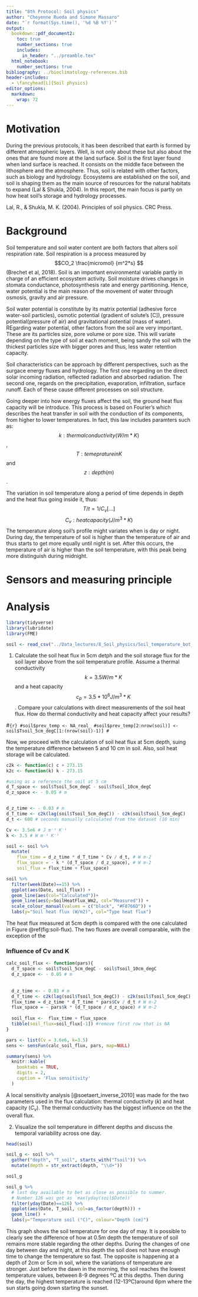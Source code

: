 ```yaml
---
title: "8th Protocol: Soil physics"
author: "Cheyenne Rueda and Simone Massaro"
date: "`r format(Sys.time(), '%d %B %Y')`"
output:
  bookdown::pdf_document2:
    toc: true
    number_sections: true
    includes:
      in_header: "../preamble.tex"
  html_notebook:
    number_sections: true
bibliography: ../bioclimatology-references.bib
header-includes:
  - \fancyhead[L]{Soil physics}
editor_options: 
  markdown: 
    wrap: 72
---
```

# Motivation

During the previous protocols, it has been described that earth is formed by different atmospheric layers. Well, is not only about these but also about the ones that are found more at the land surface. Soil is the first layer found when land surface is reached. It consists on the middle face between the lithosphere and the atmosphere. Thus, soil is related with other factors, such as biology and hydrology. Ecosystems are established on the soil, and soil is shaping them as the main source of resources for the natural habitats to expand (Lal & Shukla, 2004). In this report, the main focus is partly on how heat soil's storage and hydrology processes.


Lal, R., & Shukla, M. K. (2004). Principles of soil physics. CRC Press.

# Background

Soil temperature and soil water content are both factors that alters soil respiration rate. Soil respiration is a process measured by $$CO_2 \frac{micromol} {m^2*s} $$ (Brechet et al, 2018).
Soil is an important environmental variable partly in charge of an efficient ecosystem activity. Soil moisture drives changes in stomata conductance, photosynthesis rate and energy partitioning. Hence, water potential is the main reason of the movement of water through osmosis, gravity and air pressure. 

Soil water potential is constitute by its matrix potential (adhesive force water-soil particles), osmotic potential (gradient of solute's [C]), pressure potential(pressure of air) and gravitational potential (mass of water). 
REgarding water potential, other factors from the soil are very important. These are its particles size, pore volume or pore size. This will variate depending on the type of soil at each moment, being sandy the soil with the thickest particles size with bigger pores and thus, less water retention capacity.


Soil characteristics can be approach by different perspectives, such as the surgace energy fluxes and hydrology. The first one regarding on the direct solar incoming radiation, reflected radiation and absorbed radiation. The second one, regards on the precipitation, evaporation, infiltration, surface runoff. Each of these cause different processes on soil structure. 

Going deeper into how energy fluxes affect the soil, the ground heat flux capacity will be introduce. This process is based on Fourier's which describes the heat transfer in soil with the conduction of its components, from higher to lower temperatures. In fact, this law includes paramters such as: 
$$k: thermal conductivity (W/m*K)$$, $$T: temeprature in K$$ and $$z: depth (m)$$. 

The variation in soil temperature along a period of time depends in depth and the heat flux going inside it, thus: 
$$ T/t = 1/C_v [...]$$ $$C_v: heatcapacity (J /m^3*K)$$ 
The temperature along soil's profile might variates when is day or night. During day, the temperature of soil is higher than the temperature of air and thus starts to get more equally until night is set. After this occurs, the temperature of air is higher than the soil temperature, with this peak being more distinguish during midnight. 






# Sensors and measuring principle

# Analysis
```r
library(tidyverse)
library(lubridate)
library(FME)
```
```r
soil <- read_csv("../Data_lectures/8_Soil_physics/Soil_temperature_bot_garden.csv")
```



1. Calculate the soil heat flux in 5cm detph and the soil storage flux for the soil layer above from the soil temperature profile. Assume a thermal conductivity $$k=3.5 W/m*K$$ and a heat capacity $$c_p=3.5*10^6 J/m^3*K$$. Compare your calculations with direct measurements of the soil heat flux. How do thermal conductivity and heat capacity affect your results?

#```{r}
#soil$prev_temp <- NA_real_
#soil$prev_temp[2:nrow(soil)] <- soil$Tsoil_5cm_degC[1:(nrow(soil)-1)]
#```


Now, we proceed with the calculation of soil heat flux at 5cm depth, suing the temperature difference between 5 and 10 cm in soil. Also, soil heat storage will be calculated. 
```r

c2k <- function(c) c + 273.15
k2c <- function(k) k - 273.15

#using as a reference the soil at 5 cm
d_T_space <- soil$Tsoil_5cm_degC - soil$Tsoil_10cm_degC
d_z_space <- - 0.05 # m


d_z_time <- - 0.03 # m 
d_T_time <- c2k(lag(soil$Tsoil_5cm_degC)) - c2k(soil$Tsoil_5cm_degC)
d_t <- 600 # seconds manually calculated from the dataset (10 min) 

Cv <- 3.5e6 # J m⁻³ K⁻¹
k <- 3.5 # W m⁻¹ K⁻¹
```

```r
soil <- soil %>% 
  mutate(
    flux_time = d_z_time * d_T_time * Cv / d_t, # W m-2 
    flux_space = - k * (d_T_space / d_z_space), # W m-2 
    soil_flux = flux_time + flux_space)
```



```r
soil %>% 
  filter(week(Date)==15) %>% 
  ggplot(aes(Date, soil_flux)) +
  geom_line(aes(col="Calculated"))+
  geom_line(aes(y=SoilHeatFlux_Wm2, col="Measured")) +
  scale_colour_manual(values = c("black", "#F8766D")) +
  labs(y="Soil heat flux (W/m2)", col="Type heat flux")
```

The heat flux measured at 5cm depth is compared with the one calculated in Figure \@ref(fig:soil-flux).
The two fluxes are overall comparable, with the exception of the  

### Influence of Cv and K

```r
calc_soil_flux <- function(pars){
  d_T_space <- soil$Tsoil_5cm_degC - soil$Tsoil_10cm_degC
  d_z_space <- - 0.05 # m
  
  
  d_z_time <- - 0.03 # m 
  d_T_time <- c2k(lag(soil$Tsoil_5cm_degC)) - c2k(soil$Tsoil_5cm_degC)
  flux_time = d_z_time * d_T_time * pars$Cv / d_t # W m-2
  flux_space = - pars$k * (d_T_space / d_z_space) # W m-2
  
  soil_flux <-  flux_time + flux_space
  tibble(soil_flux=soil_flux[-1]) #remove first row that is NA
}
```

```r
pars <- list(Cv = 3.6e6, k=3.5)
sens <- sensFun(calc_soil_flux, pars, map=NULL)

summary(sens) %>% 
  knitr::kable(
    booktabs = TRUE,
    digits = 2,
    caption = 'Flux sensitivity'
  )
```
A local sensitivity analysis [@soetaert_inverse_2010] was made for the two parameters used in the flux calculation: thermal conductivity ($k$) and heat capacity ($C_v$). The thermal conductivity has the biggest influence on the the overall flux.



2. Visualize the soil temperature in different depths and discuss the temporal variability across one day.
```r
head(soil)
```
```r
soil_g <- soil %>% 
  gather("depth", "T_soil", starts_with("Tsoil")) %>% 
  mutate(depth = str_extract(depth, "\\d+"))
```


```r
soil_g
```

```r
soil_g %>% 
  # last day available to bet as close as possible to summer.
  # Number 126 was got as `max(yday(soil$Date))`
  filter(yday(Date)==126) %>% 
  ggplot(aes(Date, T_soil, col=as_factor(depth))) +
  geom_line() +
  labs(y="Temperature soil (°C)", colour="Depth (cm)")
```
This graph shows the soil  temperature for one day of may. It is possible to clearly see the difference of how at 0.5m depth the temperature of soil remains more stable regarding the other depths. During the changes of one day between day and night, at this depth the soil does not have enough time to change the temperature so fast. The opposite is happening at a depth of 2cm or 5cm in soil, where the variations of temperature are stronger. Just before the dawn in the morning, the soil reaches the lowest temperature values, between 8-9 degrees ºC at this depths. Then during the day, the highest temperature is reached (12-13ºC)around 6pm where the sun starts going down starting the sunset. 



